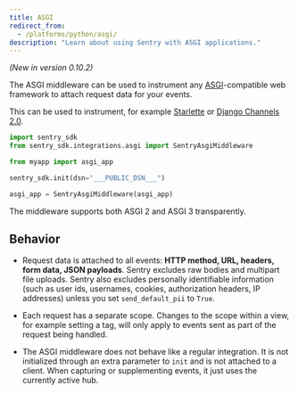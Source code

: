 ```yaml
---
title: ASGI
redirect_from:
  - /platforms/python/asgi/
description: "Learn about using Sentry with ASGI applications."
---
```


_(New in version 0.10.2)_

The ASGI middleware can be used to instrument any [ASGI](https://asgi.readthedocs.io/en/latest/)-compatible web framework to attach request data for your events.

This can be used to instrument, for example [Starlette](https://www.starlette.io/middleware/) or [Django Channels 2.0](https://channels.readthedocs.io/en/latest/).

```python
import sentry_sdk
from sentry_sdk.integrations.asgi import SentryAsgiMiddleware

from myapp import asgi_app

sentry_sdk.init(dsn="___PUBLIC_DSN___")

asgi_app = SentryAsgiMiddleware(asgi_app)
```

The middleware supports both ASGI 2 and ASGI 3 transparently.

## Behavior

- Request data is attached to all events: **HTTP method, URL, headers, form data, JSON payloads**. Sentry excludes raw bodies and multipart file uploads. Sentry also excludes personally identifiable information (such as user ids, usernames, cookies, authorization headers, IP addresses) unless you set `send_default_pii` to `True`.

- Each request has a separate scope. Changes to the scope within a view, for example setting a tag, will only apply to events sent as part of the request being handled.

- The ASGI middleware does not behave like a regular integration. It is not initialized through an extra parameter to `init` and is not attached to a client. When capturing or supplementing events, it just uses the currently active hub.
